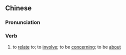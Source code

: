 {{also|关乎}}
==Chinese==
{{zh-forms|s=关乎}}

===Pronunciation===
{{zh-pron
|m=guānhū
|c=gwaan1 fu4
|cat=v
}}

===Verb===
{{zh-verb}}

# to [[relate]] to; to [[involve]]; to be [[concerning]]; to be [[about]]